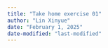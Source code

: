 ```yaml
---
title: "Take home exercise 01"
author: "Lin Xinyue"
date: "February 1, 2025"
date-modified: "last-modified"
---
```

